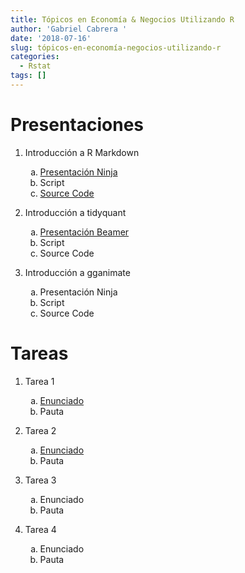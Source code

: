 ```yaml
---
title: Tópicos en Economía & Negocios Utilizando R
author: 'Gabriel Cabrera '
date: '2018-07-16'
slug: tópicos-en-economía-negocios-utilizando-r
categories:
  - Rstat
tags: []
---
```


# Presentaciones

1. Introducción a R Markdown

    a. [Presentación Ninja](/xaringan/xaringan_rmarkdown.html)
    b. Script 
    c. [Source Code](https://github.com/GaboCg/rmarkdown_introduction)

2. Introducción a tidyquant

    a. [Presentación Beamer](/pdf/introduction_to_tidyquant.pdf)
    b. Script 
    c. Source Code
    
2. Introducción a gganimate 

    a. Presentación Ninja
    b. Script 
    c. Source Code

# Tareas   

1. Tarea 1 

    a. [Enunciado](/pdf/Enunciado_Tarea1_R_Primavera_2018.pdf)
    b. Pauta

2. Tarea 2 

    a. [Enunciado](/pdf/Enunciado_Tarea2_R_Primavera_2018.pdf)
    b. Pauta

3. Tarea 3 

    a. Enunciado
    b. Pauta

4. Tarea 4 

    a. Enunciado
    b. Pauta
  